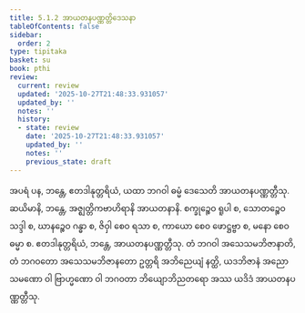 ```yaml
---
title: 5.1.2 အာယတနပဏ္ဏတ္တိဒေသနာ
tableOfContents: false
sidebar:
  order: 2
type: tipitaka
basket: su
book: pthi
review:
  current: review
  updated: '2025-10-27T21:48:33.931057'
  updated_by: ''
  notes: ''
  history:
  - state: review
    date: '2025-10-27T21:48:33.931057'
    updated_by: ''
    notes: ''
    previous_state: draft
---
```



<ReviewStatus review={frontmatter.review} showDetails={true} />

<HypothesisAnnotation frontmatter={frontmatter} />

<DynamicBreadcrumb />

<Division number="146" book="pthi" e="ch" v="8" p="84">

<Paragraph number="297" book="pthi">
အပရံ ပန, ဘန္တေ, ဧတဒါနုတ္တရိယံ, ယထာ ဘဂဝါ ဓမ္မံ ဒေသေတိ အာယတနပဏ္ဏတ္တီသု. ဆယိမာနိ, ဘန္တေ, အဇ္ဈတ္တိကဗာဟိရာနိ အာယတနာနိ. စက္ခုဉ္စေဝ ရူပါ စ, သောတဉ္စေဝ သဒ္ဒါ စ, ဃာနဉ္စေဝ ဂန္ဓာ စ, ဇိဝှါ စေဝ ရသာ စ, ကာယော စေဝ ဖောဋ္ဌဗ္ဗာ စ, မနော စေဝ ဓမ္မာ စ. ဧတဒါနုတ္တရိယံ, ဘန္တေ, အာယတနပဏ္ဏတ္တီသု. တံ ဘဂဝါ အသေသမဘိဇာနာတိ, တံ ဘဂဝတော အသေသမဘိဇာနတော ဥတ္တရိ အဘိညေယျံ နတ္ထိ, ယဒဘိဇာနံ အညော သမဏော ဝါ ဗြာဟ္မဏော ဝါ ဘဂဝတာ ဘိယျောဘိညတရော အဿ ယဒိဒံ အာယတနပဏ္ဏတ္တီသု.
</Paragraph>
</Division>